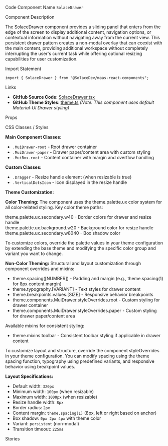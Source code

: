 
<Meta of={SolaceDrawerStories} />

<Title>Drawer</Title>

<Description of={SolaceDrawerStories} />

<Subtitle>Code Component Name</Subtitle>
`SolaceDrawer`

<Subtitle>Component Description</Subtitle>

The SolaceDrawer component provides a sliding panel that enters from the edge of the screen to display additional content, navigation options, or contextual information without navigating away from the current view. This persistent drawer pattern creates a non-modal overlay that can coexist with the main content, providing additional workspace without completely interrupting the user's current task while offering optional resizing capabilities for user customization.

<Subtitle>Import Statement</Subtitle>

```tsx
import { SolaceDrawer } from "@SolaceDev/maas-react-components";
```

<Subtitle>Links</Subtitle>

- **GitHub Source Code**: [SolaceDrawer.tsx](https://github.com/SolaceDev/maas-react-components/blob/main/src/components/SolaceDrawer.tsx)
- **GitHub Theme Styles**: [theme.ts](https://github.com/SolaceDev/maas-react-components/blob/main/src/resources/theme.ts) _(Note: This component uses default Material-UI Drawer styling)_

<Subtitle>Props</Subtitle>

<ArgTypes of={SolaceDrawerStories} />

<Subtitle>CSS Classes / Styles</Subtitle>

**Main Component Classes:**

- `.MuiDrawer-root` - Root drawer container
- `.MuiDrawer-paper` - Drawer paper/content area with custom styling
- `.MuiBox-root` - Content container with margin and overflow handling

**Custom Classes:**

- `.Dragger` - Resize handle element (when resizable is true)
- `.VerticalDotsIcon` - Icon displayed in the resize handle

**Theme Customization:**

**Color Theming:**
The component uses the theme.palette.ux color system for all color-related styling. Key color theme paths:

<div style={{ display: "flex", alignItems: "center", margin: "8px 0" }}>
	<div
		style={{
			width: "16px",
			height: "16px",
			backgroundColor: "#CFD3D9",
			border: "1px solid rgba(0,0,0,0.2)",
			borderRadius: "3px",
			marginRight: "8px"
		}}
	></div>
	<span>theme.palette.ux.secondary.w40 - Border colors for drawer and resize handle</span>
</div>
<div style={{ display: "flex", alignItems: "center", margin: "8px 0" }}>
	<div
		style={{
			width: "16px",
			height: "16px",
			backgroundColor: "#F7F8F9",
			border: "1px solid rgba(0,0,0,0.2)",
			borderRadius: "3px",
			marginRight: "8px"
		}}
	></div>
	<span>theme.palette.ux.background.w20 - Background color for resize handle</span>
</div>
<div style={{ display: "flex", alignItems: "center", margin: "8px 0" }}>
	<div
		style={{
			width: "16px",
			height: "16px",
			backgroundColor: "rgba(53, 78, 98, 0.4)",
			border: "1px solid rgba(0,0,0,0.2)",
			borderRadius: "3px",
			marginRight: "8px"
		}}
	></div>
	<span>theme.palette.ux.secondary.w8040 - Box shadow color</span>
</div>

To customize colors, override the palette values in your theme configuration by extending the base theme and modifying the specific color group and variant you want to change.

**Non-Color Theming:**
Structural and layout customization through component overrides and mixins:

- theme.spacing([NUMBER]) - Padding and margin (e.g., theme.spacing(1) for 8px content margin)
- theme.typography.[VARIANT] - Text styles for drawer content
- theme.breakpoints.values.[SIZE] - Responsive behavior breakpoints
- theme.components.MuiDrawer.styleOverrides.root - Custom styling for drawer container
- theme.components.MuiDrawer.styleOverrides.paper - Custom styling for drawer paper/content area

Available mixins for consistent styling:

- theme.mixins.toolbar - Consistent toolbar styling if applicable in drawer content

To customize layout and structure, override the component styleOverrides in your theme configuration. You can modify spacing using the theme spacing function, typography using predefined variants, and responsive behavior using breakpoint values.

**Layout Specifications:**

- Default width: `320px`
- Minimum width: `100px` (when resizable)
- Maximum width: `1000px` (when resizable)
- Resize handle width: `8px`
- Border radius: `2px`
- Content margin: `theme.spacing(1)` (8px, left or right based on anchor)
- Box shadow: `0px 2px 4px` with theme color
- Variant: `persistent` (non-modal)
- Transition timeout: `225ms`

<Subtitle>Stories</Subtitle>

<CustomStories />
